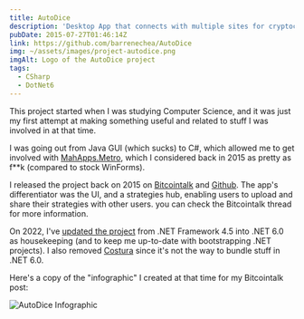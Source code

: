 ```yaml
---
title: AutoDice
description: 'Desktop App that connects with multiple sites for cryptocurrency betting on the "Dice" game.'
pubDate: 2015-07-27T01:46:14Z
link: https://github.com/barrenechea/AutoDice
img: ~/assets/images/project-autodice.png
imgAlt: Logo of the AutoDice project
tags:
  - CSharp
  - DotNet6
---
```



This project started when I was studying Computer Science, and it was just my first attempt at making something useful and related to stuff I was involved in at that time.

I was going out from Java GUI (which sucks) to C#, which allowed me to get involved with [MahApps.Metro](https://mahapps.com/), which I considered back in 2015 as pretty as f\*\*k (compared to stock WinForms).

I released the project back on 2015 on [Bitcointalk](https://bitcointalk.org/index.php?topic=1135816.0) and [Github](https://github.com/barrenechea/AutoDice). The app's differentiator was the UI, and a strategies hub, enabling users to upload and share their strategies with other users. you can check the Bitcointalk thread for more information.

On 2022, I've [updated the project](https://github.com/barrenechea/AutoDice/commit/194cb75cbf924faa50528c8da1b259b2f51213f1) from .NET Framework 4.5 into .NET 6.0 as housekeeping (and to keep me up-to-date with bootstrapping .NET projects). I also removed [Costura](https://github.com/Fody/Costura) since it's not the way to bundle stuff in .NET 6.0.

Here's a copy of the "infographic" I created at that time for my Bitcointalk post:

<Image src={FooterImage} alt="AutoDice Infographic" width={800} format="webp" />
